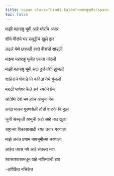 ```yaml
---
title: <span class="hindi-kalam">महाराष्ट्रभूमी</span>
toc: false
--- 
```

  <div class="hindi-kalam" onmousedown='return false;' onselectstart="return false;" oncopy="return false;" onpaste="return false;" oncut="return false;">


<!-- # महाराष्ट्रभूमी -->



माझी महाराष्ट्र भूमी आहे थोरचि अपार 

शौर्य वीरांचे घर समृद्धीचे खुले द्वार

लढले येथे छत्रपती रक्ते वीरांची सांडली 

माझ्या महाराष्ट्र भूमीत एकता नांदली

माझी महाराष्ट्र भूमी सदा दुर्जनांशी झुंजली 

शाहिरांचे पोवाडे नि कविता येथे गुंजली

मराठी भाषेवर केले सर्व रयतेने प्रेम 

अतिथि देवो भव हाचि आमुचा नेम 

कांदा भाकर पुरणपोळी तोंडी वाळके नि मुळा 

जुनी संस्कृती आमुची अहो आहे नाद खुळा

राष्ट्राच्या विकासासाठी रयत तयार मरणाला 

माझे अनंत प्रणाम मायभूमीच्या चरणाला

आहेत ध्यास नवे आहे संकल्प नवा 

श्वासाश्वासामधून वाहे नाविन्याची हवा

-अविक्षित नचिकेत

</div>